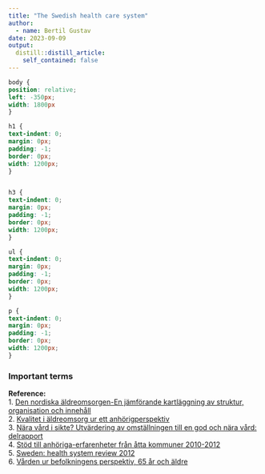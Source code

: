 ```yaml
---
title: "The Swedish health care system"
author:
  - name: Bertil Gustav
date: 2023-09-09
output:
  distill::distill_article:
    self_contained: false
---
```



```css
body {
position: relative;
left: -350px;
width: 1800px
}

h1 {
text-indent: 0;
margin: 0px;
padding: -1;
border: 0px;
width: 1200px;
}


h3 {
text-indent: 0;
margin: 0px;
padding: -1;
border: 0px;
width: 1200px;
}

ul {
text-indent: 0;
margin: 0px;
padding: -1;
border: 0px;
width: 1200px;
}

p {
text-indent: 0;
margin: 0px;
padding: -1;
border: 0px;
width: 1200px;
}
```


### **Important terms**







**Reference:**<br>
1. [Den nordiska äldreomsorgen-En jämförande kartläggning av struktur, organisation och innehåll](https://www.vardanalys.se/rapporter/den-nordiska-aldreomsorgen/){target="_blank"}<br>
2. [Kvalitet i äldreomsorg ur ett anhörigperspektiv](https://anhoriga.se/globalassets/media/dokument/publicerat/rapporter/kortversion_kvalitet-2017-ny.pdf){target="_blank"}<br>
3. [Nära vård i sikte? Utvärdering av omställningen till en god och nära vård: delrapport](https://www.vardanalys.se/rapporter/nara-vard-i-sikte/){target="_blank"}<br>
4. [Stöd till anhöriga-erfarenheter från åtta kommuner 2010-2012](https://anhoriga.se/globalassets/media/dokument/publicerat/rapporter/stod-till-anhoriga--atta-kommuner.pdf){target="_blank"}<br>
5. [Sweden: health system review 2012](https://eurohealthobservatory.who.int/publications/i/sweden-health-system-review-2012){target="_blank"}<br>
6. [Vården ur befolkningens perspektiv, 65 år och äldre](https://www.vardanalys.se/rapporter/ihp-2021/){target="_blank"}<br>


